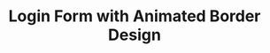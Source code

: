 ---
title: "Login Form with Animated Border Design" 
publishedAt: "2025-02-04"
summary: "My First Project inspired by FreeCodeCamp after learning keyframes and some seudo elements"
images:
  - "/images/projects/project-01/LoginForm.png"
  - "/images/projects/project-01/LoginForm2.png"
team:
  - name: "Anton Buduan"
    role: "Frontend Developer"
    avatar: "/images/avatar2.jpg"
    linkedIn: "https://www.linkedin.com/in/anton-buduan/"
---